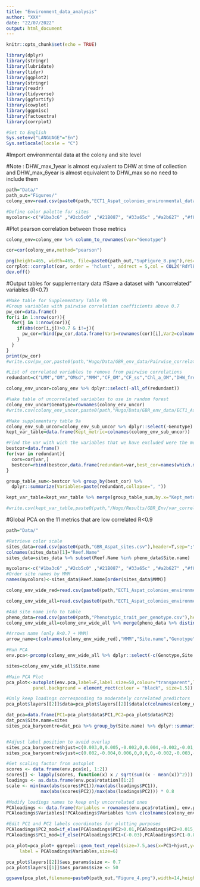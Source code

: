 ```yaml
---
title: "Environment_data_analysis"
author: "XXX"
date: "22/07/2022"
output: html_document
---
```


```r
knitr::opts_chunk$set(echo = TRUE)
```

```r
library(dplyr)
library(stringr)
library(lubridate)
library(tidyr)
library(ggplot2)
library(stringr)
library(readr)
library(tidyverse)
library(ggfortify)
library(cowplot)
library(ggpmisc)
library(factoextra)
library(corrplot)

#Set to English
Sys.setenv("LANGUAGE"="En")
Sys.setlocale(locale = "C")
```

#Import environmental data at the colony and site level 

#Note : DHW_max_1year is almost equivalent to DHW at time of collection and DHW_max_6year is almost equivalent to DHW_max so no need to include them

```r
path="Data/"
path_out="Figures/"
colony_env=read.csv(paste0(path,"ECT1_Aspat_colonies_environmental_data_24metrics.csv"),header=T)

#Define color palette for sites
mycolors<-c("#1ba3c6" ,"#2cb5c0" ,"#21B087", "#33a65c" ,"#a2b627" ,"#f8b620", "#f89217", "#f06719","#e03426" ,"#f64971", "#fc719e" , "#ce69be", "#7873c0", "#4f7cba")
```

#Plot pearson correlation between those metrics 
```r
colony_env=colony_env %>% column_to_rownames(var="Genotype")

cor=cor(colony_env,method="pearson")

png(height=465, width=465, file=paste0(path_out,"SupFigure_8.png"),res=300,units='mm')
corrplot::corrplot(cor, order = 'hclust', addrect = 5,col = COL2('RdYlBu', 10),cl.pos = 'b',tl.cex=2,cl.cex = 2,tl.col='black')
dev.off()
```

#Output tables for supplementary data 
#Save a dataset with "uncorrelated" variables (R<0.7)
```r
#Make table for Supplementary Table 9b
#Group variables with pairwise correlation coefficients above 0.7
pw_cor=data.frame()
for(i in 1:nrow(cor)){
  for(j in 1:nrow(cor)){
    if(abs(cor[i,j])>0.7 & i!=j){
      pw_cor=rbind(pw_cor,data.frame(Var1=rownames(cor)[i],Var2=colnames(cor)[j],Cor=cor[i,j]))
    }
  }
}
print(pw_cor)
#write.csv(pw_cor,paste0(path,"Hugo/Data/GBR_env_data/Pairwise_correlations_v5_0.7.csv"),row.names=F)

#List of correlated variables to remove from pairwise correlations
redundant=c("LMM","OM","OMsd","MMM","CF_OM","CF_ss","Chl_a_OM","DHW_freq_sup8","DHW_max","Oxygen_OM","DHW_freq_sup4_6year","Tot_N_OM","PIP_OM")

colony_env_uncor=colony_env %>% dplyr::select(-all_of(redundant))

#%ake table of uncorrelated variables to use in random forest 
colony_env_uncor$Genotype=rownames(colony_env_uncor)
#write.csv(colony_env_uncor,paste0(path,"Hugo/Data/GBR_env_data/ECT1_Aspat_colonies_environmental_data_uncor_v3_0.7.csv"),row.names=F)

#Make supplementary table 9a
colony_env_sub_uncor=colony_env_sub_uncor %>% dplyr::select(-Genotype)
kept_var_table=data.frame(Kept_metric=colnames(colony_env_sub_uncor))

#Find the var with wich the variables that we have excluded were the most correlated
bestcor=data.frame()
for(var in redundant){
  cors=cor[var,]
  bestcor=rbind(bestcor,data.frame(redundant=var,best_cor=names(which.max(abs(cors[!names(cors) %in% c(redundant,var)])))))
}

group_table_sum<-bestcor %>% group_by(best_cor) %>% 
  dplyr::summarize(Variables=paste(redundant,collapse=", "))

kept_var_table=kept_var_table %>% merge(group_table_sum,by.x="Kept_metric",by.y="best_cor",all.x=T)

#write.csv(kept_var_table,paste0(path,"/Hugo/Results/GBR_Env/var_correlated_group_v3_0.7.csv"),row.names=F)
```


#Global PCA on the 11 metrics that are low correlated R<0.9
```r
path="Data/"

#Retrieve color scale 
sites_data=read.csv(paste0(path,"GBR_Aspat_sites.csv"),header=T,sep=";")
colnames(sites_data)[1]="Reef.Name"
sites_data=sites_data %>% subset(Reef.Name %in% pheno_data$Site.name)

mycolors<-c("#1ba3c6" ,"#2cb5c0" ,"#21B087", "#33a65c" ,"#a2b627" ,"#f8b620", "#f89217", "#f06719","#e03426" ,"#f64971", "#fc719e" , "#ce69be", "#7873c0", "#4f7cba")
#Order site names by MMM
names(mycolors)<-sites_data$Reef.Name[order(sites_data$MMM)]

colony_env_wide_red=read.csv(paste0(path,"ECT1_Aspat_colonies_environmental_data_uncor_v3_0.7.csv"),header=T)

colony_env_wide_all=read.csv(paste0(path,"ECT1_Aspat_colonies_environmental_data_24metrics.csv"),header=T)

#Add site name info to table 
pheno_data=read.csv(paste0(path,"Phenotypic_trait_per_genotype.csv"),header=T)
colony_env_wide_all=colony_env_wide_all %>% merge(pheno_data %>% distinct(Site.name,Genotype),by="Genotype")

#Arrows name (only R<0.7 + MMM)
arrow_name=c(colnames(colony_env_wide_red),"MMM","Site.name","Genotype")

#Run PCA
env.pca<-prcomp(colony_env_wide_all %>% dplyr::select(-c(Genotype,Site.name)),center=T,scale.=T)

sites=colony_env_wide_all$Site.name

#Main PCA Plot 
pca_plot<-autoplot(env.pca,label=F,label.size=50,colour="transparent",loadings=T,loadings.label=F,loadings.colour="grey",loadings.label.colour = "black",loadings.label.repel = F,loadings.label.size=5) + theme_classic() + geom_point(aes(colour=sites),alpha=0.2,size=2) + theme(axis.text.x=element_text(size=20,color="black"),axis.text.y=element_text(size=20,color="black"),axis.title.x = element_text(size=20,color="black"),axis.title.y = element_text(size=20,color="black",margin = ggplot2::margin(t = 0, r = 15, b = 0, l = 0)),legend.title = element_text(size=20,color="black"),legend.text = element_text(size=20,color="black"),legend.position = "none",legend.background = element_rect(fill = "transparent"),
          panel.background = element_rect(colour = "black", size=1.5)) + scale_colour_manual(values = mycolors,name="Site name",labels=names(mycolors)) + guides(colour = guide_legend(override.aes = list(size=5))) 

#Only keep loadings corresponding to moderately correlated predictors
pca_plot$layers[[2]]$data=pca_plot$layers[[2]]$data[c(colnames(colony_env_wide_red),"MMM"),] 

dat_pca=data.frame(PC1=pca_plot$data$PC1,PC2=pca_plot$data$PC2)
dat_pca$Site.name=sites
sites_pca_barycentre=dat_pca %>% group_by(Site.name) %>% dplyr::summarize(PC1=mean(PC1),PC2=mean(PC2))


#Adjust label position to avoid overlap
sites_pca_barycentre$hjust=c(0.003,0,0.005,-0.002,0,0.004,-0.002,-0.01,-0.002,0.00,0.004,-0.01,-0.006,0)
sites_pca_barycentre$vjust=c(0.002,-0.004,0.006,0,0,0,0,-0.002,-0.003,-0.002,0.001,-0.005,0.004,-0.005)

#Get scaling factor from autoplot
scores <- data.frame(env.pca$x[, 1:2])
scores[] <- lapply(scores, function(x) x / sqrt(sum((x - mean(x))^2)))
loadings <- as.data.frame(env.pca$rotation)[1:2]
scale <- min(max(abs(scores$PC1))/max(abs(loadings$PC1)),
             max(abs(scores$PC2))/max(abs(loadings$PC2))) * 0.8

#Modify loadings names to keep only uncorrelated ones 
PCAloadings <- data.frame(Variables = rownames(env.pca$rotation), env.pca$rotation)
PCAloadings$Variables[!PCAloadings$Variables %in% c(colnames(colony_env_wide_red),"MMM")]=""

#Edit PC1 and PC2 labels coordinates for plotting purposes 
PCAloadings$PC2_mod=if_else(PCAloadings$PC2>0.01,PCAloadings$PC2+0.015,if_else(PCAloadings$PC2<(-0.02),PCAloadings$PC2-0.015,PCAloadings$PC2))
PCAloadings$PC1_mod=if_else(PCAloadings$PC1<(-0.03),PCAloadings$PC1-0.015,PCAloadings$PC1)

pca_plot=pca_plot+ ggrepel::geom_text_repel(size=7.5,aes(x=PC1+hjust,y=PC2+vjust,label=Site.name,colour=Site.name),data=sites_pca_barycentre) + scale_colour_manual(values = mycolors,name="Site name",labels=names(mycolors)) +annotate("text", x = (PCAloadings$PC1_mod)*scale, y = (PCAloadings$PC2_mod)*scale,
     label = PCAloadings$Variables,size=6)

pca_plot$layers[[2]]$aes_params$size <- 0.7
pca_plot$layers[[1]]$aes_params$size <- 50

ggsave(pca_plot,filename=paste0(path_out,"Figure_4.png"),width=14,height=10,dpi=320)
```
